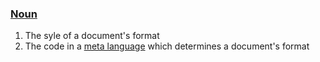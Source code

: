 ===[[Noun]]===
# The syle of a document's format
# The code in a [[meta language]] which determines a document's format